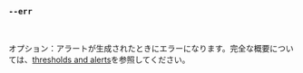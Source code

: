 ### `--err`

<br />

オプション：アラートが生成されたときにエラーになります。完全な概要については、[thresholds and alerts](/ja/docs/explanation/thresholds/)を参照してください。